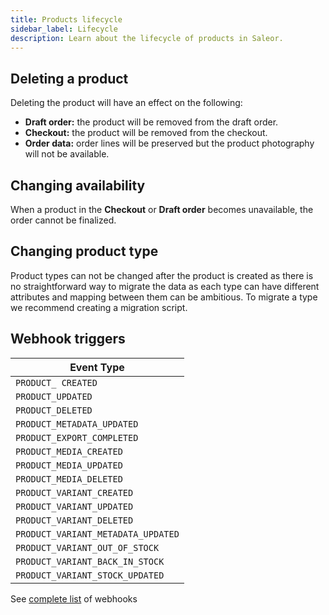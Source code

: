 ```yaml
---
title: Products lifecycle
sidebar_label: Lifecycle
description: Learn about the lifecycle of products in Saleor.
---
```


## Deleting a product

Deleting the product will have an effect on the following:

- **Draft order:** the product will be removed from the draft order.
- **Checkout:** the product will be removed from the checkout.
- **Order data:** order lines will be preserved but the product photography will not be available.

## Changing availability

When a product in the **Checkout** or **Draft order** becomes unavailable, the order cannot be finalized.

## Changing product type

Product types can not be changed after the product is created as there is no straightforward way to migrate the data as each type can have different attributes and mapping between them can be ambitious.
To migrate a type we recommend creating a migration script.

## Webhook triggers

| Event Type                         |
| ---------------------------------- |
| `PRODUCT_ CREATED`                 |
| `PRODUCT_UPDATED`                  |
| `PRODUCT_DELETED`                  |
| `PRODUCT_METADATA_UPDATED`         |
| `PRODUCT_EXPORT_COMPLETED`         |
| `PRODUCT_MEDIA_CREATED`            |
| `PRODUCT_MEDIA_UPDATED`            |
| `PRODUCT_MEDIA_DELETED`            |
| `PRODUCT_VARIANT_CREATED`          |
| `PRODUCT_VARIANT_UPDATED`          |
| `PRODUCT_VARIANT_DELETED`          |
| `PRODUCT_VARIANT_METADATA_UPDATED` |
| `PRODUCT_VARIANT_OUT_OF_STOCK`     |
| `PRODUCT_VARIANT_BACK_IN_STOCK`    |
| `PRODUCT_VARIANT_STOCK_UPDATED`    |

See [complete list](http://localhost:3000/docs/3.x/api-reference/webhooks/enums/webhook-event-type-async-enum#values) of webhooks

